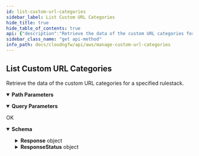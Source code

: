 ```yaml
---
id: list-custom-url-categories
sidebar_label: List Custom URL Categories
hide_title: true
hide_table_of_contents: true
api: {"description":"Retrieve the data of the custom URL categories for a specified rulestack.\n","operationId":"get-v1-config-rulestacks-rulestackname-urlcustomcategories","parameters":[{"description":"The name of the rulestack.\n","in":"path","name":"rulestackname","required":true,"schema":{"type":"string"}},{"description":"If the number of custom URL categories available for retrieval exceeds the maximum you requested, Cloud NGFW returns a NextToken value in response. To retrieve the next batch of URLs, use this token in your next request.\n","in":"query","name":"nexttoken","required":false,"schema":{"title":"Nexttoken","type":"string"}},{"description":"Rulestack candidate.\n","in":"query","name":"candidate","required":false,"schema":{"default":true,"title":"Candidate","type":"boolean"}},{"description":"Rulestacks in run state.\n","in":"query","name":"running","required":false,"schema":{"default":false,"title":"Running","type":"boolean"}},{"description":"Uncommitted rulestacks.\n","in":"query","name":"uncommitted","required":false,"schema":{"default":false,"title":"Uncommitted","type":"boolean"}},{"description":"The maximum number of custom URL categories you want Cloud NGFW to return for this request.\n","in":"query","name":"maxresults","required":false,"schema":{"default":1024,"maximum":1024,"minimum":1,"title":"Maxresults","type":"integer"}}],"responses":{"200":{"content":{"application/json":{"schema":{"additionalProperties":false,"properties":{"Response":{"description":"The API call response.\n","additionalProperties":false,"properties":{"CategoriesCandidate":{"description":"Custom URL category candidate.\n","items":{"type":"string"},"title":"Categoriescandidate","type":"array"},"CategoriesPreDefined":{"description":"Predefined URL category candidate\n","items":{"type":"string"},"title":"Categoriespredefined","type":"array"},"CategoriesRunning":{"description":"Custom URLs on run state.\n","items":{"type":"string"},"title":"Categoriesrunning","type":"array"},"CategoriesUncommitted":{"description":"Uncommitted custom URLs.\n","items":{"additionalProperties":false,"properties":{"Name":{"description":"Name of the custom URL category.\n","title":"Name","type":"string"},"Operation":{"title":"Operation","type":"string"}},"required":["Name","Operation"],"title":"UncommittedCategory","type":"object"},"title":"Categoriesuncommitted","type":"array"},"NextToken":{"description":"If the number of custom URL categories available for retrieval exceeds the maximum you requested, Cloud NGFW returns a NextToken value in response. To retrieve the next batch of URLs, use this token in your next request.\n","title":"Nexttoken","type":"string"},"RuleStackName":{"description":"Name of the rulestack.\n","title":"Rulestackname","type":"string"}},"title":"ResponseData","type":"object"},"ResponseStatus":{"description":"The API call response status.\n","additionalProperties":false,"properties":{"ErrorCode":{"default":0,"description":"Default value of a successful response is 0. Any other number indicates an error code.  \n\n400—HTTP bad request\n* InvalidRequestException—Operation failed due to invalid request. For example, unsupported parameter name or value in the request.\n* LimitExceededException—Operation failed due to violation in limit settings.\n* ThrottlingException—Operation failed due to throttling limitations.   \n\n500—Bad request \n* InternalServerError—Your request is valid but Cloud NGFW could not perform the operation due to a system issue.\n","title":"Errorcode","type":"integer"},"Reason":{"description":"The error description. \n","title":"Reason","type":"string"}},"title":"Result","type":"object"}},"title":"ListCustomURLCategoriesResponse","type":"object"}}},"description":"OK"}},"tags":["ManageCustomURLCategories"],"method":"get","path":"/v1/config/rulestacks/{rulestackname}/urlcustomcategories","servers":[{"url":"/"}],"info":{"contact":{},"description":"Palo Alto Networks provides a set of predefined URL filtering categories.  \nYou can also specify your own URL filtering categories using a customer URL category object. For example, create a custom list of URLs that you want to use as match criteria in a Security policy rule. \nYou can use the custom URL categories as a security policy match criteria.  \n\nFor more information, refer to the following links.\n- [Where Can I Find a Complete List of PAN-DB URL Filtering Categories?](https://knowledgebase.paloaltonetworks.com/KCSArticleDetail?id=kA10g000000Cm5hCAC)\n- [Palo Alto Networks URL filtering](https://urlfiltering.paloaltonetworks.com/)\n- [Create a custom URL category for Cloud NGFW on AWS](https://docs.paloaltonetworks.com/cloud-ngfw/aws/cloud-ngfw-on-aws/rules-and-rulestacks/cloud-ngfw-security-rule-objects/create-a-custom-url-category-for-cloud-ngfw-on-aws)\n","title":"Manage Custom URL Categories","version":"1.0.0"},"postman":{"name":"List Custom URL Categories","description":{"content":"Retrieve the data of the custom URL categories for a specified rulestack.\n","type":"text/plain"},"url":{"path":["v1","config","rulestacks",":rulestackname","urlcustomcategories"],"host":["{{baseUrl}}"],"query":[{"disabled":false,"description":{"content":"If the number of custom URL categories available for retrieval exceeds the maximum you requested, Cloud NGFW returns a NextToken value in response. To retrieve the next batch of URLs, use this token in your next request.\n","type":"text/plain"},"key":"nexttoken","value":""},{"disabled":false,"description":{"content":"Rulestack candidate.\n","type":"text/plain"},"key":"candidate","value":""},{"disabled":false,"description":{"content":"Rulestacks in run state.\n","type":"text/plain"},"key":"running","value":""},{"disabled":false,"description":{"content":"Uncommitted rulestacks.\n","type":"text/plain"},"key":"uncommitted","value":""},{"disabled":false,"description":{"content":"The maximum number of custom URL categories you want Cloud NGFW to return for this request.\n","type":"text/plain"},"key":"maxresults","value":""}],"variable":[{"disabled":false,"description":{"content":"(Required) The name of the rulestack.\n","type":"text/plain"},"type":"any","value":"","key":"rulestackname"}]},"header":[{"key":"Accept","value":"application/json"}],"method":"GET"}}
sidebar_class_name: "get api-method"
info_path: docs/cloudngfw/api/aws/manage-custom-url-categories
---
```



## List Custom URL Categories



Retrieve the data of the custom URL categories for a specified rulestack.


<details style={{"marginBottom":"1rem"}} data-collapsed={false} open={true}><summary style={{}}><strong>Path Parameters</strong></summary><div><ul><ParamsItem className={"paramsItem"} param={{"description":"The name of the rulestack.\n","in":"path","name":"rulestackname","required":true,"schema":{"type":"string"}}}></ParamsItem></ul></div></details><details style={{"marginBottom":"1rem"}} data-collapsed={false} open={true}><summary style={{}}><strong>Query Parameters</strong></summary><div><ul><ParamsItem className={"paramsItem"} param={{"description":"If the number of custom URL categories available for retrieval exceeds the maximum you requested, Cloud NGFW returns a NextToken value in response. To retrieve the next batch of URLs, use this token in your next request.\n","in":"query","name":"nexttoken","required":false,"schema":{"title":"Nexttoken","type":"string"}}}></ParamsItem><ParamsItem className={"paramsItem"} param={{"description":"Rulestack candidate.\n","in":"query","name":"candidate","required":false,"schema":{"default":true,"title":"Candidate","type":"boolean"}}}></ParamsItem><ParamsItem className={"paramsItem"} param={{"description":"Rulestacks in run state.\n","in":"query","name":"running","required":false,"schema":{"default":false,"title":"Running","type":"boolean"}}}></ParamsItem><ParamsItem className={"paramsItem"} param={{"description":"Uncommitted rulestacks.\n","in":"query","name":"uncommitted","required":false,"schema":{"default":false,"title":"Uncommitted","type":"boolean"}}}></ParamsItem><ParamsItem className={"paramsItem"} param={{"description":"The maximum number of custom URL categories you want Cloud NGFW to return for this request.\n","in":"query","name":"maxresults","required":false,"schema":{"default":1024,"maximum":1024,"minimum":1,"title":"Maxresults","type":"integer"}}}></ParamsItem></ul></div></details><div><ApiTabs><TabItem label={"200"} value={"200"}><div>

OK

</div><div><details style={{}} data-collapsed={false} open={true}><summary style={{"textAlign":"left"}}><strong>Schema</strong></summary><div style={{"textAlign":"left","marginLeft":"1rem"}}></div><ul style={{"marginLeft":"1rem"}}><SchemaItem collapsible={true} className={"schemaItem"}><details style={{}}><summary style={{}}><strong>Response</strong><span style={{"opacity":"0.6"}}> object</span></summary><div style={{"marginLeft":"1rem"}}><div style={{"marginTop":".5rem","marginBottom":".5rem"}}>

The API call response.


</div><SchemaItem collapsible={false} name={"CategoriesCandidate"} required={false} schemaDescription={"Custom URL category candidate.\n"} schemaName={"string[]"} qualifierMessage={undefined}></SchemaItem><SchemaItem collapsible={false} name={"CategoriesPreDefined"} required={false} schemaDescription={"Predefined URL category candidate\n"} schemaName={"string[]"} qualifierMessage={undefined}></SchemaItem><SchemaItem collapsible={false} name={"CategoriesRunning"} required={false} schemaDescription={"Custom URLs on run state.\n"} schemaName={"string[]"} qualifierMessage={undefined}></SchemaItem><SchemaItem collapsible={true} className={"schemaItem"}><details style={{}}><summary style={{}}><strong>CategoriesUncommitted</strong><span style={{"opacity":"0.6"}}> object[]</span></summary><div style={{"marginLeft":"1rem"}}><div style={{"marginTop":".5rem","marginBottom":".5rem"}}>

Uncommitted custom URLs.


</div><SchemaItem collapsible={false} name={"Name"} required={true} schemaDescription={"Name of the custom URL category.\n"} schemaName={"Name"} qualifierMessage={undefined}></SchemaItem><SchemaItem collapsible={false} name={"Operation"} required={true} schemaDescription={undefined} schemaName={"Operation"} qualifierMessage={undefined}></SchemaItem></div></details></SchemaItem><SchemaItem collapsible={false} name={"NextToken"} required={false} schemaDescription={"If the number of custom URL categories available for retrieval exceeds the maximum you requested, Cloud NGFW returns a NextToken value in response. To retrieve the next batch of URLs, use this token in your next request.\n"} schemaName={"Nexttoken"} qualifierMessage={undefined}></SchemaItem><SchemaItem collapsible={false} name={"RuleStackName"} required={false} schemaDescription={"Name of the rulestack.\n"} schemaName={"Rulestackname"} qualifierMessage={undefined}></SchemaItem></div></details></SchemaItem><SchemaItem collapsible={true} className={"schemaItem"}><details style={{}}><summary style={{}}><strong>ResponseStatus</strong><span style={{"opacity":"0.6"}}> object</span></summary><div style={{"marginLeft":"1rem"}}><div style={{"marginTop":".5rem","marginBottom":".5rem"}}>

The API call response status.


</div><SchemaItem collapsible={false} name={"ErrorCode"} required={false} schemaDescription={"Default value of a successful response is 0. Any other number indicates an error code.  \n\n400—HTTP bad request\n* InvalidRequestException—Operation failed due to invalid request. For example, unsupported parameter name or value in the request.\n* LimitExceededException—Operation failed due to violation in limit settings.\n* ThrottlingException—Operation failed due to throttling limitations.   \n\n500—Bad request \n* InternalServerError—Your request is valid but Cloud NGFW could not perform the operation due to a system issue.\n"} schemaName={"Errorcode"} qualifierMessage={undefined}></SchemaItem><SchemaItem collapsible={false} name={"Reason"} required={false} schemaDescription={"The error description. \n"} schemaName={"Reason"} qualifierMessage={undefined}></SchemaItem></div></details></SchemaItem></ul></details></div></TabItem></ApiTabs></div>
      